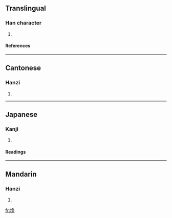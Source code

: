 ==Translingual==
===Han character===
{{Han char|rn=32|rad=土|as=08|sn=11|four=4711<sub>3</sub>|canj=土弓日戈 (GNAI)}}
# {{defn|Han|sort=土08}}
====References====
{{Han ref|kx=0232.181|dkj=05232|hdz=10456.010|uh=580D|ud=22541|bh=D4CB|bd=54475}}
----
==Cantonese==
===Hanzi===
{{yue-hanzi|jyut=|y=tou3}}
# {{defn|Cantonese}}
----
==Japanese==

===Kanji===
{{ja-kanji|grade=|rs=土08}}
# {{defn|Japanese}} 
====Readings====
{{ja-readings|on=[[と]] (to)|kun=}}





----
==Mandarin==
===Hanzi===
{{cmn-hanzi|pin=[[tù]] (tu4)|wg=t'u<sup>4</sup>}}
# {{defn|Mandarin}}

[[fr:堍]]
